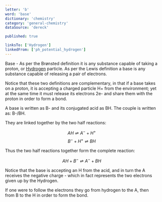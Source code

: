 ```yaml
---
letter: 'b'
word: 'base'
dictionary: 'chemistry'
category: 'general-chemistry'
dataSource: 'dereck'

published: true

linksTo: ['Hydrogen']
linkedFrom: ['ph_potential_hydrogen']
---
```


<a id="base">Base</a> - As per the Brønsted definition it is any substance capable of taking a proton, or [Hydrogen](#Hydrogen) particle. As per the Lewis definition a base is any substance capable of releasing a pair of electrons.

 Notice that these two definitions are complementary, in that if a base takes on a proton, it is accepting a charged particle H+ from the environment; yet at the same time it must release its electrons 2e\- and share them with the proton in order to form a bond.

 A base is written as B\- and its conjugated acid as BH. The couple is written as: B\-/BH.

 They are linked together by the two half reactions:

 $$ AH \rightleftharpoons A^- + H^+ $$ $$ B^- + H^+ \rightleftharpoons BH $$

 Thus the two half reactions together form the complete reaction:

 $$ AH + B^- \rightleftharpoons A^- + BH $$

 Notice that the base is accepting an H from the acid, and in turn the A receives the negative charge \- which in fact represents the two electrons given up by the Hydrogen.

 If one were to follow the electrons they go from hydrogen to the A, then from B to the H in order to form the bond.
